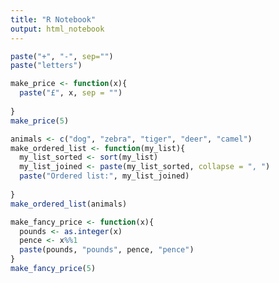 ```yaml
---
title: "R Notebook"
output: html_notebook
---
```


```r
paste("+", "-", sep="")
paste("letters")
```


```r

make_price <- function(x){
  paste("£", x, sep = "")
  
}
make_price(5)
```

```r
animals <- c("dog", "zebra", "tiger", "deer", "camel")
make_ordered_list <- function(my_list){
  my_list_sorted <- sort(my_list)
  my_list_joined <- paste(my_list_sorted, collapse = ", ")
  paste("Ordered list:", my_list_joined)
  
}
make_ordered_list(animals)
```



```r

make_fancy_price <- function(x){
  pounds <- as.integer(x)
  pence <- x%%1
  paste(pounds, "pounds", pence, "pence")
}
make_fancy_price(5)
```

